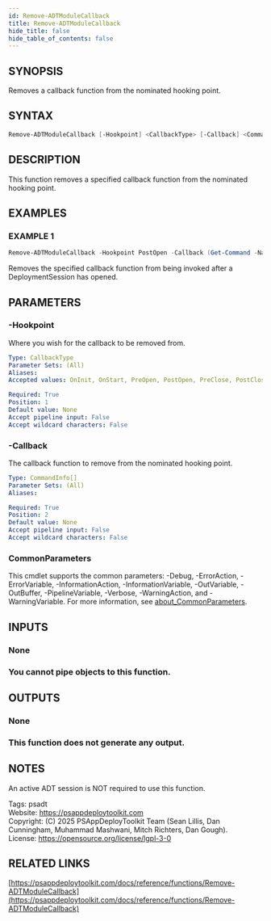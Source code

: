 ```yaml
---
id: Remove-ADTModuleCallback
title: Remove-ADTModuleCallback
hide_title: false
hide_table_of_contents: false
---
```


## SYNOPSIS

Removes a callback function from the nominated hooking point.

## SYNTAX

```powershell
Remove-ADTModuleCallback [-Hookpoint] <CallbackType> [-Callback] <CommandInfo[]> [<CommonParameters>]
```

## DESCRIPTION

This function removes a specified callback function from the nominated hooking point.

## EXAMPLES

### EXAMPLE 1

```powershell
Remove-ADTModuleCallback -Hookpoint PostOpen -Callback (Get-Command -Name 'MyCallbackFunction')
```

Removes the specified callback function from being invoked after a DeploymentSession has opened.

## PARAMETERS

### -Hookpoint

Where you wish for the callback to be removed from.

```yaml
Type: CallbackType
Parameter Sets: (All)
Aliases:
Accepted values: OnInit, OnStart, PreOpen, PostOpen, PreClose, PostClose, OnFinish, OnExit

Required: True
Position: 1
Default value: None
Accept pipeline input: False
Accept wildcard characters: False
```

### -Callback

The callback function to remove from the nominated hooking point.

```yaml
Type: CommandInfo[]
Parameter Sets: (All)
Aliases:

Required: True
Position: 2
Default value: None
Accept pipeline input: False
Accept wildcard characters: False
```

### CommonParameters

This cmdlet supports the common parameters: -Debug, -ErrorAction, -ErrorVariable, -InformationAction, -InformationVariable, -OutVariable, -OutBuffer, -PipelineVariable, -Verbose, -WarningAction, and -WarningVariable. For more information, see [about_CommonParameters](http://go.microsoft.com/fwlink/?LinkID=113216).

## INPUTS

### None

### You cannot pipe objects to this function.
## OUTPUTS

### None

### This function does not generate any output.
## NOTES
An active ADT session is NOT required to use this function.

Tags: psadt<br />
Website: https://psappdeploytoolkit.com<br />
Copyright: (C) 2025 PSAppDeployToolkit Team (Sean Lillis, Dan Cunningham, Muhammad Mashwani, Mitch Richters, Dan Gough).<br />
License: https://opensource.org/license/lgpl-3-0

## RELATED LINKS

[https://psappdeploytoolkit.com/docs/reference/functions/Remove-ADTModuleCallback](https://psappdeploytoolkit.com/docs/reference/functions/Remove-ADTModuleCallback)
